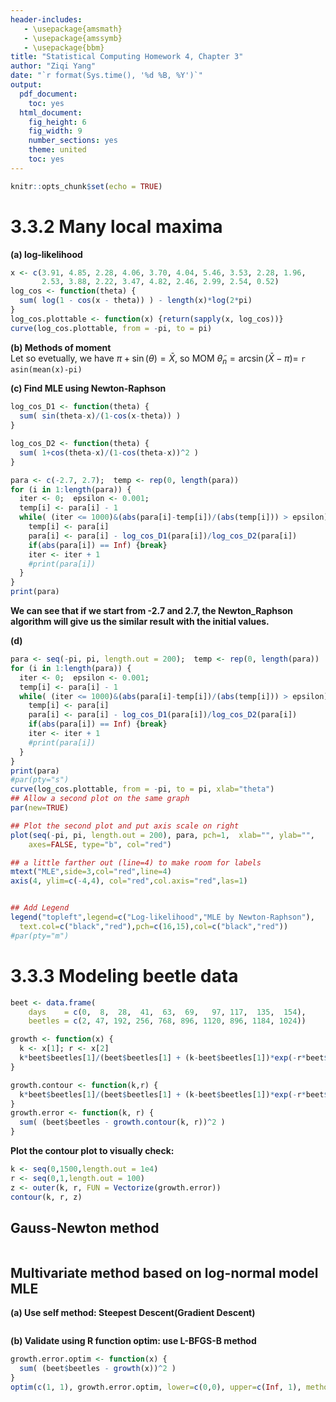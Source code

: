 ```yaml
---
header-includes:
   - \usepackage{amsmath}
   - \usepackage{amssymb}
   - \usepackage{bbm}
title: "Statistical Computing Homework 4, Chapter 3"
author: "Ziqi Yang"
date: "`r format(Sys.time(), '%d %B, %Y')`"
output:
  pdf_document:
    toc: yes
  html_document:
    fig_height: 6
    fig_width: 9
    number_sections: yes
    theme: united
    toc: yes
---
```



```r
knitr::opts_chunk$set(echo = TRUE)
```

# 3.3.2 Many local maxima
**(a) log-likelihood**
```r
x <- c(3.91, 4.85, 2.28, 4.06, 3.70, 4.04, 5.46, 3.53, 2.28, 1.96,
       2.53, 3.88, 2.22, 3.47, 4.82, 2.46, 2.99, 2.54, 0.52)
log_cos <- function(theta) {
  sum( log(1 - cos(x - theta)) ) - length(x)*log(2*pi)
}
log_cos.plottable <- function(x) {return(sapply(x, log_cos))}
curve(log_cos.plottable, from = -pi, to = pi)
```

**(b) Methods of moment**  
Let
\begin{align*}
\frac{1}{2\pi} \int_{0}^{2\pi} \big[ x - x\cos(x-\theta)\big] dx = \bar{X}
\end{align*}
so evetually, we have $\pi + \sin(\theta)=\bar{X}$, so MOM $\tilde{\theta}_n=\arcsin(\bar{X}-\pi)=$ `r asin(mean(x)-pi)`

**(c) Find MLE using Newton-Raphson**
```r
log_cos_D1 <- function(theta) {
  sum( sin(theta-x)/(1-cos(x-theta)) )
}

log_cos_D2 <- function(theta) {
  sum( 1+cos(theta-x)/(1-cos(theta-x))^2 )
}

para <- c(-2.7, 2.7);  temp <- rep(0, length(para))
for (i in 1:length(para)) {
  iter <- 0;  epsilon <- 0.001; 
  temp[i] <- para[i] - 1
  while( (iter <= 1000)&(abs(para[i]-temp[i])/(abs(temp[i])) > epsilon) ) {
    temp[i] <- para[i]
    para[i] <- para[i] - log_cos_D1(para[i])/log_cos_D2(para[i])
    if(abs(para[i]) == Inf) {break}
    iter <- iter + 1
    #print(para[i])
  }
}
print(para)
```

**We can see that if we start from -2.7 and 2.7, the Newton_Raphson algorithm will give us the similar result with the initial values.**  

**(d)**
```r
para <- seq(-pi, pi, length.out = 200);  temp <- rep(0, length(para))
for (i in 1:length(para)) {
  iter <- 0;  epsilon <- 0.001; 
  temp[i] <- para[i] - 1
  while( (iter <= 1000)&(abs(para[i]-temp[i])/(abs(temp[i])) > epsilon) ) {
    temp[i] <- para[i]
    para[i] <- para[i] - log_cos_D1(para[i])/log_cos_D2(para[i])
    if(abs(para[i]) == Inf) {break}
    iter <- iter + 1
    #print(para[i])
  }
}
print(para)
#par(pty="s")
curve(log_cos.plottable, from = -pi, to = pi, xlab="theta")
## Allow a second plot on the same graph
par(new=TRUE)

## Plot the second plot and put axis scale on right
plot(seq(-pi, pi, length.out = 200), para, pch=1,  xlab="", ylab="", 
    axes=FALSE, type="b", col="red")

## a little farther out (line=4) to make room for labels
mtext("MLE",side=3,col="red",line=4) 
axis(4, ylim=c(-4,4), col="red",col.axis="red",las=1)


## Add Legend
legend("topleft",legend=c("Log-likelihood","MLE by Newton-Raphson"),
  text.col=c("black","red"),pch=c(16,15),col=c("black","red"))
#par(pty="m")
```

# 3.3.3 Modeling beetle data

```r
beet <- data.frame(
    days    = c(0,  8,  28,  41,  63,  69,   97, 117,  135,  154),
    beetles = c(2, 47, 192, 256, 768, 896, 1120, 896, 1184, 1024))

growth <- function(x) {
  k <- x[1]; r <- x[2]
  k*beet$beetles[1]/(beet$beetles[1] + (k-beet$beetles[1])*exp(-r*beet$days))
}

growth.contour <- function(k,r) {
  k*beet$beetles[1]/(beet$beetles[1] + (k-beet$beetles[1])*exp(-r*beet$days))
}
growth.error <- function(k, r) {
  sum( (beet$beetles - growth.contour(k, r))^2 )
}
```

**Plot the contour plot to visually check:**  

```r
k <- seq(0,1500,length.out = 1e4)
r <- seq(0,1,length.out = 100)
z <- outer(k, r, FUN = Vectorize(growth.error))
contour(k, r, z)
```



## Gauss-Newton method
```r

```

## Multivariate method based on log-normal model MLE

**(a) Use self method: Steepest Descent(Gradient Descent)**  
```r


```


**(b) Validate using R function optim: use L-BFGS-B method**  
```r
growth.error.optim <- function(x) {
  sum( (beet$beetles - growth(x))^2 )
}
optim(c(1, 1), growth.error.optim, lower=c(0,0), upper=c(Inf, 1), method = "L-BFGS-B")
```









